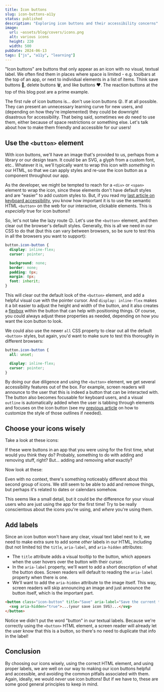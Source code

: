 ```yaml
---
title: Icon buttons
slug: icon-buttons-a11y
status: published
description: "Exploring icon buttons and their accessibility concerns"
image:
  url: ~assets/blog/covers/icons.png
  alt: various icons
  height: 220
  width: 500
pubDate: 2024-06-13
tags: ["js", "a11y", "learning"]
---
```



"Icon buttons" are buttons that only appear as an icon with no visual, textual label. We often find them in places where space is limited - e.g. toolbars at the top of an app, or next to individual elements in a list of items. Think save buttons 💾, delete buttons 🗑️, and like buttons ❤️. The reaction buttons at the top of this blog post are a prime example.

The first rule of icon buttons is... don't use icon buttons 😜. If at all possible. They can present an unnecessary learning curve for new users, and (depending on how they're implemented) they could be downright disastrous for accessibility. That being said, sometimes we _do_ need to use them, either because of space restrictions or something else. Let's talk about how to make them friendly and accessible for our users!

## Use the `<button>` element

With icon buttons, we'll have an image that's provided to us, perhaps from a library or our design team. It could be an SVG, a glyph from a custom font, etc.. Whatever it is, we'll typically want to wrap this icon with _something_ in our HTML, so that we can apply styles and re-use the icon button as a component throughout our app.

As the developer, we might be tempted to reach for a `<div>` or `<span>` element to wrap the icon, since these elements don't have default styles and are "easier" to add custom styles to. But, if you read my [last article on keyboard accessibility](/blog/keyboard-a11y-buttons), you know how important it is to use the semantic HTML `<button>` on the web for our interactive, clickable elements. This is _especially_ true for icon buttons!!

So, let's not take the lazy route 😉. Let's use the `<button>` element, and then clear out the browser's default styles. Generally, this is all we need in our CSS to do that (but this can vary between browsers, so be sure to test this in all the browsers you want to support):

```css
button.icon-button {
  display: inline-flex;
  cursor: pointer;

  background: none;
  border: none;
  padding: 0px;
  margin: 0px;
  font: inherit;
}
```

This will clear out the default look of the `<button>` element, and add a helpful visual cue with the pointer cursor. And `display: inline-flex` makes it a bit easier to adjust the height and width of the button, and it also creates a [flexbox](https://developer.mozilla.org/en-US/docs/Learn/CSS/CSS_layout/Flexbox) within the button that can help with positioning things. Of course, you could always adjust these properties as needed, depending on how you want the icon button to look.

We could also use the newer `all` CSS property to clear out all the default `<button>` styles, but again, you'd want to make sure to test this thoroughly in different browsers:

```css
button.icon-button {
  all: unset;

  display: inline-flex;
  cursor: pointer;
}
```

By doing our due diligence and using the `<button>` element, we get several accessibility features out of the box. For example, screen readers will announce to the user that this is indeed a button that can be interacted with. The button also becomes focusable for keyboard users, and a visual `outline` is automatically added when the user is tabbing through elements and focuses on the icon button (see my [previous article](/blog/keyboard-a11y-buttons) on how to customize the style of those outlines if needed).

## Choose your icons wisely

Take a look at these icons:

<Icon aria-label="square plus icon" name="fa6-solid:square-plus" size={24} />
<Icon aria-label="square minus icon" name="fa6-solid:square-minus" size={24} />

If these were buttons in an app that you were using for the first time, what would you think they do? Probably, something to do with adding and removing stuff, right? But... adding and removing _what_ exactly?

Now look at these:

<Icon aria-label="calendar plus icon" name="fa6-solid:calendar-plus" size={24} />
<Icon aria-label="calendar minus icon" name="fa6-solid:calendar-minus" size={24} />

Even with no context, there's something noticeably different about this second group of icons. We still seem to be able to add and remove things, but perhaps it's related to dates or calendars somehow.

This seems like a small detail, but it could be _the_ difference for your visual users who are just using the app for the first time! Try to be really conscientous about the icons you're using, and _where_ you're using them.

## Add labels

Since an icon button won't have any clear, visual text label next to it, we need to make extra sure to add some _other_ labels in our HTML, including (but not limited to) the `title`, `aria-label`, and `aria-hidden` attributes:

- The `title` attribute adds a visual tooltip to the button, which appears when the user hovers over the button with their cursor.
- In the `aria-label` property, we'll want to add a short description of what the button does. Screen readers will default to reading the `aria-label` property when there is one.
- We'll want to add the `aria-hidden` attribute to the image itself. This way, screen readers will skip announcing an image and just announce the button itself, which is the important part.

```html
<button class="icon-button" title="Save" aria-label="Save the current task">
  <svg aria-hidden="true">...(your save icon SVG)...</svg>
</button>
```

Notice we didn't put the word "button" in our textual labels. Because we're correctly using the `<button>` HTML element, a screen reader will already let the user know that this is a button, so there's no need to duplicate that info in the label!

## Conclusion

By choosing our icons wisely, using the correct HTML element, and using proper labels, we are well on our way to making our icon buttons helpful and accessible, and avoiding the common pitfalls associated with them. Again, ideally, we would _never_ use icon buttons! But if we have to, these are some good general principles to keep in mind.
